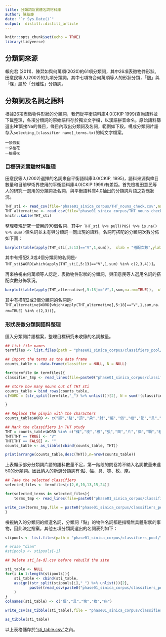 ```yaml
---
title: 分類詞及實體名詞材料庫
author: 陳紹慶
date: "`r Sys.Date()`"
output:  distill::distill_article
---
```


```r
knitr::opts_chunk$set(echo = TRUE)
library(tidyverse)
```

## 分類詞來源

賴宛君 (2011)、陳羿如與何萬順(2020)的61項分類詞，其中26項表徵物件形狀。田意民等人(2002)的九項分類詞，其中七項符合何萬順等人的形狀分類，「個」與「條」屬於「分離性」分類詞。


## 分類詞及名詞之語料

根據26項表徵物件形狀的分類詞，我們從平衡語料庫4.0(CKIP 1999)查詢語料並下載整理，各項分類詞的原始語料存於獨立文字檔，以漢語拼音命名。原始語料篩選出Nf緊接Na的條目，條目內取出分類詞及名詞，範例如下段。構成分類詞片語存入`selecting_[classifier name]_terms.txt`的純文字檔案。

```
一頂假髮
一朵桂花
一根拐杖
```

### 目標研究實驗材料整理

田意民等人(2002)選擇的名詞來自平衡語料庫3.0(CKIP, 1995)，語料來源與條目數量和目前學術界使用的平衡語料庫4.0(CKIP 1999)有差距。首先檢視田意民等人的研究一選用的分類詞及名詞，與平衡語料庫4.0抽出的分類詞片語之對應狀況。

```r
THT_sti <- read_csv(file="phase01_sinica_corpus/THT_nouns_check.csv",na = "NA")%>%filter(STUDY01 == "V") %>% select(WORD,POS,FREQ,RANK,`條`,`枝`,`根`,`張`,`面`,`片`,`個`,`顆`,`粒`)
THT_alternative <- read_csv(file="phase01_sinica_corpus/THT_nouns_check.csv",na = "NA")%>%filter(STUDY01 == "V") %>% select(WORD,POS,FREQ,RANK,瓣,點,頂,朵,封,幅,節,具,卷,管,面,葉,幀,尊)
knitr::kable(THT_sti)
```

整理發現研究一使用的90個名詞，其中`r THT_sti %>% pull(POS) %>% is.na() %>% sum()`個名詞並未有與分類詞一同出現的語料。名詞可搭配的分類詞次數分佈如下圖：

```r
barplot(table(apply(THT_sti[,5:13]=="V",1,sum)),  xlab = "搭配次數",ylab="總計名詞數",main = "分類詞 - 名詞搭配次數直方圖")
```

其中有搭配2,3或4個分類詞的名詞是`r THT_sti$WORD[which(apply(THT_sti[,5:13]=="V",1,sum) %in% c(2,3,4))]`。

再來檢視由何萬順等人認定，表徵物件形狀的分類詞，與田意民等人選用名詞的搭配次數分佈狀況。

```r
barplot(table(apply(THT_alternative[,5:18]=="V",1,sum,na.rm=TRUE)),  xlab = "搭配次數",ylab="總計名詞數",main = "分類詞 - 名詞搭配次數直方圖")
```


其中有搭配2或3個分類詞的名詞是`r THT_alternative$WORD[which(apply(THT_alternative[,5:18]=="V",1,sum,na.rm=TRUE) %in% c(2,3))]`。


### 形狀表徵分類詞語料整理

匯入分類詞片語檔案，整理目標研究未收錄的名詞數量。

```r
## list file names
termfiles <- list.files(path = "phase01_sinica_corpus/classifiers_pool/",pattern = "*_terms.txt$")

## import the terms as the data frame
counts_table <- data.frame(classifier = NULL, N = NULL)

for(termfile in termfiles){
classifier_tmp <- read_lines(file=paste0("phase01_sinica_corpus/classifiers_pool/",termfile) )%>% str_split(pattern = ",") %>% lapply(as.data.frame.list,col.names=c("WORD","N")) %>% bind_rows()

## store how many nouns out of THT sti
counts_table = bind_rows(counts_table, 
c(WORD = (str_split(termfile,"_") %>% unlist())[2], N = sum(!(classifier_tmp$WORD %in% THT_sti$WORD))))

}

## Replace the pinyin with the characters
counts_table$WORD <- c("瓣","點","頂","朵","封","幅","個","根","節","具","卷","顆","塊","粒","枚","面","片","條","葉","張","幀","枝","尊","座")

## Mark the classifiers in THT study
THT = counts_table$WORD %in% c("條","枝","根","張","面","片","個","顆","粒")
THT[THT == TRUE] <- "V"
THT[THT == FALSE] <- ""
counts_table <- as_tibble(cbind(counts_table, THT))

print(arrange(counts_table,desc(THT)),n=nrow(counts_table))
```

上表顯示部分分類詞片語的語料數量不足，第一階段的問卷將不納入名詞數量未達50的分類詞。因此納入的新選分類詞有:點、幅、具、塊、枚、座。

```r
## Take the selected classifiers
selected_files <- termfiles[c(2,6,10,13,15,24)]

for(selected_terms in selected_files){
    terms_tmp <- read_lines(file=paste0("phase01_sinica_corpus/classifiers_pool/",selected_terms) )%>% str_split(pattern = ",") %>% lapply(as.data.frame.list,col.names=c("WORD","N")) %>% bind_rows() %>% filter(!(WORD %in% THT_sti$WORD))

write_csv(terms_tmp,file = paste0("phase01_sinica_corpus/classifiers_pool/stipool_", (str_split(selected_terms,"_") %>% unlist())[2],".csv"))
}

```

檢視納入的分類詞的候選名詞，分類詞「點」的物件名詞都是指稱無具體形狀的事物，因此決定捨棄。其他五項分類詞選出的名詞表列如下：

```r
stipools <- list.files(path = "phase01_sinica_corpus/classifiers_pool/",pattern = "stipool_[a-z]+_mark.csv")

# erase "dian"
#stipools <- stipools[-1]

## Delete sti_[a-d].csv before rebuild the site

sti_table <- NULL
for(i in 1:length(stipools)){
    sti_table <- cbind(sti_table,
    assign((str_split(stipools[i],"_") %>% unlist())[2],
           paste((read_csv(paste0("phase01_sinica_corpus/classifiers_pool/",stipools[i]) ) %>% filter(!is.na(In)) %T>% write_csv(file=paste0("phase01_sinica_corpus/classifiers_pool/sti_",(str_split(stipools[i],"_") %>% unlist())[2],".csv") ) %>% pull(WORD)), collapse = "," ) )
    )
}
colnames(sti_table) <- c("幅","具","塊","枚","座")

write_csv(as_tibble(sti_table),file = "phase01_sinica_corpus/classifiers_pool/sti_table.csv")

as_tibble(sti_table)
```

以上表格儲存於["sti_table.csv"](phase01_sinica_corpus/classifiers_pool/sti_table.csv)之內。